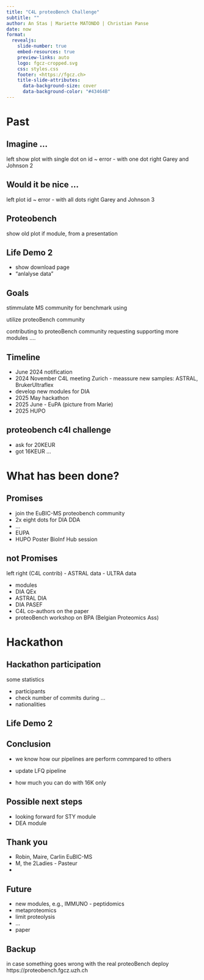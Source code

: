 ```yaml
---
title: "C4L proteoBench Challenge"
subtitle: ""
author: An Stas | Mariette MATONDO | Christian Panse
date: now
format:
  revealjs:
    slide-number: true
    embed-resources: true
    preview-links: auto
    logo: fgcz-cropped.svg
    css: styles.css
    footer: <https://fgcz.ch>
    title-slide-attributes:
      data-background-size: cover
      data-background-color: "#43464B"
---
```


# Past

## Imagine ...

left show plot with single dot on  id ~ error - with one dot
right Garey and Johnson 2

## Would it be nice ...

left plot id ~ error - with all dots
right Garey and Johnson 3

## Proteobench

show old plot if module, from a presentation

## Life Demo 2

- show download page
- "anlalyse data"

## Goals

stimmulate MS community for benchmark using 

utilize proteoBench community

contributing to proteoBench community requesting supporting more modules .... 

## Timeline
- June 2024 notification
- 2024 November C4L meeting Zurich  - meassure new samples: ASTRAL, BrukerUltraflex
- develop new modules for DIA
- 2025 May  hackathon
- 2025 June - EuPA (picture from Marie)
- 2025 HUPO

## proteobench c4l challenge

- ask for 20KEUR
- got 16KEUR
...


# What has been done?

## Promises

- join the EuBIC-MS proteobench community
- 2x eight dots for DIA DDA
- ... 
- EUPA
- HUPO Poster BioInf Hub session


## not Promises

left right (C4L contrib)
- ASTRAL data
- ULTRA data

- modules
 - DIA QEx
 - ASTRAL DIA
 - DIA PASEF
- C4L co-authors on the paper
- proteoBench workshop on BPA (Belgian Proteomics Ass)

# Hackathon

## Hackathon participation

some statistics

- participants
- check number of commits during ...
- nationalities

## Life Demo 2


## Conclusion

- we know how our pipelines are perform commpared to others
- update LFQ pipeline

- how much you can do with 16K only

## Possible next steps

- looking forward for STY module
- DEA module 

## Thank you

- Robin, Maire, Carlin EuBIC-MS
- M, the 2Ladies - Pasteur
- 

## Future

- new modules, e.g., IMMUNO - peptidomics
- metaproteomics
- limit proteolysis
- ...
- paper

## Backup

in case something goes wrong with the real proteoBench deploy
https://proteobench.fgcz.uzh.ch
